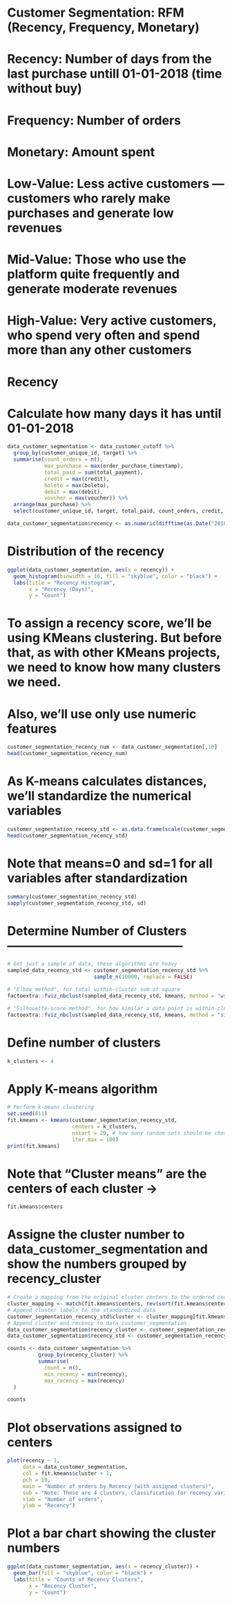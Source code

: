 
# Customer Segmentation: RFM (Recency, Frequency, Monetary)
# Recency: Number of days from the last purchase untill 01-01-2018 (time without buy)
# Frequency: Number of orders
# Monetary: Amount spent
# Low-Value: Less active customers — customers who rarely make purchases and generate low revenues
# Mid-Value: Those who use the platform quite frequently and generate moderate revenues
# High-Value: Very active customers, who spend very often and spend more than any other customers

# Recency
# Calculate how many days it has until 01-01-2018
```r
data_customer_segmentation <- data_customer_cutoff %>%
  group_by(customer_unique_id, target) %>%
  summarise(count_orders = n(),
            max_purchase = max(order_purchase_timestamp),
            total_paid = sum(total_payment),
            credit = max(credit),
            boleto = max(boleto),
            debit = max(debit),
            voucher = max(voucher)) %>%
  arrange(max_purchase) %>%
  select(customer_unique_id, target, total_paid, count_orders, credit, boleto, debit, voucher, max_purchase)

data_customer_segmentation$recency <- as.numeric(difftime(as.Date("2018-01-01"), data_customer_segmentation$max_purchase, units = "days"))
```

# Distribution of the recency
```r
ggplot(data_customer_segmentation, aes(x = recency)) +
  geom_histogram(binwidth = 10, fill = "skyblue", color = "black") +
  labs(title = "Recency Histogram",
       x = "Recency (Days)",
       y = "Count")
```

# To assign a recency score, we’ll be using KMeans clustering. But before that, as with other KMeans projects, we need to know how many clusters we need.
# Also, we'll use only use numeric features
```r
customer_segmentation_recency_num <- data_customer_segmentation[,10]
head(customer_segmentation_recency_num)
```

# As K-means calculates distances, we'll standardize the numerical variables
```r
customer_segmentation_recency_std <- as.data.frame(scale(customer_segmentation_recency_num))
head(customer_segmentation_recency_std)
```

# Note that means=0 and sd=1 for all variables after standardization
```r
summary(customer_segmentation_recency_std)
sapply(customer_segmentation_recency_std, sd)
```

# Determine Number of Clusters --------------------------------------------
```r
# Get just a sample of data, these algorithms are heavy
sampled_data_recency_std <- customer_segmentation_recency_std %>%
                            sample_n(10000, replace = FALSE)

# "Elbow method", for total within-cluster sum of square
factoextra::fviz_nbclust(sampled_data_recency_std, kmeans, method = "wss")

# "Silhouette-score method", for how similar a data point is within-cluster
factoextra::fviz_nbclust(sampled_data_recency_std, kmeans, method = "silhouette")
```

# Define number of clusters
```r
k_clusters <- 4
```

# Apply K-means algorithm
```r
# Perform k-means clustering
set.seed(811)
fit.kmeans <- kmeans(customer_segmentation_recency_std,
                     centers = k_clusters,
                     nstart = 20, # how many random sets should be chosen
                     iter.max = 100)
print(fit.kmeans)
```

# Note that "Cluster means" are the centers of each cluster ->
```r
fit.kmeans$centers
```

# Assigne the cluster number to data_customer_segmentation and show the numbers grouped by recency_cluster
```r
# Create a mapping from the original cluster centers to the ordered centers
cluster_mapping <- match(fit.kmeans$centers, rev(sort(fit.kmeans$centers)))
# Append cluster labels to the standardized data
customer_segmentation_recency_std$cluster <- cluster_mapping[fit.kmeans$cluster]
# Append cluster and recency to data_customer_segmentation
data_customer_segmentation$recency_cluster <- customer_segmentation_recency_std$cluster
data_customer_segmentation$recency_std <- customer_segmentation_recency_std$recency

counts <- data_customer_segmentation %>%
          group_by(recency_cluster) %>%
          summarise(
            count = n(),
            min_recency = min(recency),
            max_recency = max(recency)
  )

counts
```

# Plot observations assigned to centers
```r
plot(recency ~ 1,
     data = data_customer_segmentation,
     col = fit.kmeans$cluster + 1,
     pch = 19,
     main = "Number of orders by Recency (with assigned clusters)",
     sub = "Note: These are 4 clusters, classification for recency variable",
     xlab = "Number of orders",
     ylab = "Recency")
```

# Plot a bar chart showing the cluster numbers
```r
ggplot(data_customer_segmentation, aes(x = recency_cluster)) +
  geom_bar(fill = "skyblue", color = "black") +
  labs(title = "Counts of Recency Clusters",
       x = "Recency Cluster",
       y = "Count")
```
